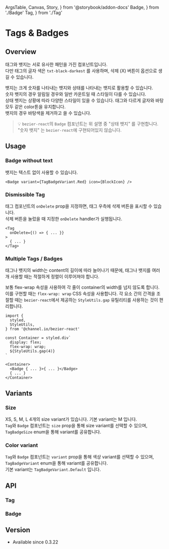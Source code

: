   ArgsTable,
  Canvas,
  Story,
} from '@storybook/addon-docs'
  Badge,
} from './Badge'
  Tag,
} from './Tag'

# Tags & Badges

## Overview

태그와 뱃지는 서로 유사한 패턴을 가진 컴포넌트입니다. <br />
다만 태그의 글자 색은 `txt-black-darkest` 를 사용하며, 삭제 (X) 버튼이 옵션으로 생길 수 있습니다.

뱃지는 크게 숫자를 나타내는 뱃지와 상태를 나타내는 뱃지로 활용할 수 있습니다. <br />
숫자 뱃지의 경우 알림일 경우와 일반 카운트일 때 스타일이 다를 수 있습니다. <br />
상태 뱃지는 상황에 따라 다양한 스타일이 있을 수 있습니다. 태그와 다르게 글자와 바탕 모두 같은 color톤을 유지합니다. <br />
뱃지의 경우 바탕색을 제거하고 쓸 수 있습니다.

> 💡 `bezier-react`의 `Badge` 컴포넌트는 위 설명 중 "상태 뱃지" 를 구현합니다.
> "숫자 뱃지" 는 `bezier-react`에 구현되어있지 않습니다.

<Story id="components-tagbadge--overview" />

## Usage

### Badge without text

뱃지는 텍스트 없이 사용할 수 있습니다.

<Story id="components-tagbadge--badge-without-text" />

```tsx
<Badge variant={TagBadgeVariant.Red} icon={BlockIcon} />
```

### Dismissible Tag

태그 컴포넌트의 `onDelete` prop을 지정하면, 태그 우측에 삭제 버튼을 표시할 수 있습니다. <br />
삭제 버튼을 눌렀을 때 지정한 `onDelete` handler가 실행됩니다.

<Story id="components-tagbadge--dismissible-tag" />

```tsx
<Tag
  onDelete={() => { ... }}
>
  { ... }
</Tag>
```

### Multiple Tags / Badges

태그나 뱃지의 width는 content의 길이에 따라 늘어나기 때문에,
태그나 뱃지를 여러 개 사용할 때는 적절하게 정렬이 이루어져야 합니다.

보통 flex-wrap 속성을 사용하여 각 줄이 container의 width를 넘지 않도록 합니다.
이를 구현할 때는 `flex-wrap: wrap` CSS 속성을 사용합니다.
각 요소 간의 간격을 조절할 때는 `bezier-react`에서 제공하는 `StyleUtils.gap` 유틸리티를 사용하는 것이 편리합니다.

<Story id="components-tagbadge--gap" />

```tsx
import {
  styled,
  StyleUtils,
} from '@channel.io/bezier-react'

const Container = styled.div`
  display: flex;
  flex-wrap: wrap;
  ${StyleUtils.gap(4)}
`

<Container>
  <Badge { ... }>{ ... }</Badge>
  { ... }
</Container>
```

## Variants

### Size

XS, S, M, L 4개의 size variant가 있습니다. 기본 variant는 M 입니다. <br />
`Tag`와 `Badge` 컴포넌트는 `size` prop을 통해 size variant를 선택할 수 있으며,
`TagBadgeSize` enum을 통해 variant를 공유합니다.

<Story id="components-tagbadge--size-variant" />

### Color variant

`Tag`와 `Badge` 컴포넌트는 `variant` prop을 통해 색상 variant를 선택할 수 있으며,
`TagBadgeVariant` enum을 통해 variant를 공유합니다. <br />
기본 variant는 `TagBadgeVariant.Default` 입니다.

<Story id="components-tagbadge--variant" />

## API

### Tag

<ArgsTable of={Tag} />

### Badge

<ArgsTable of={Badge} />

## Version

- Available since 0.3.22
